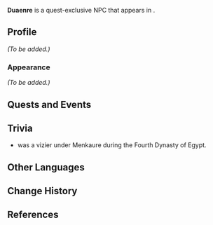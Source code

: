 {{Meta
<!-- Remove this template after adding the missing info -->
|missing_NPC_profile  = yes
<!--
|missing_NPC_idle     = yes
|missing_NPC_dialogue = yes
-->
}}
{{Character Infobox
|type             = Quest NPC
|image            = NPC Duaenre.png
|realname         = <!-- Optional, if different from in-game name -->
|deceased         = <!-- Past (for deceased prior to events of the game) or free response -->
|region           = Sumeru
|location         = Sumeru
|affiliation      = Temple of Silence
|title            = 

|ancestry         = <!-- Clan/family -->
|father           = 
|mother           = 
|spouse           = 
|sibling          = 
|child            = 
|relative         = 

|voiceEN          = [[imdb:nm6728039|Branden Loera]]<ref>Twitter: [https://twitter.com/BrandLoVO/status/1783209131861590113 EN VA Self Announcement]</ref>
|voiceCN          = 
|voiceJP          = 
|voiceKR          = 
}}
'''Duaenre''' is a quest-exclusive NPC that appears in {{Quest|Oathkeeper}}.
<!--
==Location==
{{subst:#tag:gallery|
NPC Location {{subst:#titleparts:{{subst:PAGENAME}}}}.png{{subst:!}}{{subst:#titleparts:{{subst:PAGENAME}}}}'s location
NPC Location {{subst:#titleparts:{{subst:PAGENAME}}}} Context.png{{subst:!}}Additional context
}}
-->
==Profile==
<!--Detailed story/lore information goes here.-->
''(To be added.)''

===Appearance===
<!--Keep appearance section short and concise. Limit to 2 paragraphs with 3-4 sentences each.-->
''(To be added.)''

==Quests and Events==
{{Quests and Events}}
<!--
==Idle Quotes==
{{Dialogue Start}}
: {{DIcon|Idle}} {{Tx}}
:: {{A|VO {{subst:#titleparts:{{subst:PAGENAME}}}} 01.ogg}} "{{Tx}}"
{{Dialogue End}}

==Dialogue==
{{Dialogue Start}}
:'''{{subst:#titleparts:{{subst:PAGENAME}}}}:''' 
:{{DIcon}}
{{Dialogue End}}
<!--
==Event Dialogue==
===Event Name===
{{Dialogue Start}}
:'''{{subst:#titleparts:{{subst:PAGENAME}}}}:'''
{{Dialogue End}}
-->
==Trivia==
*{{w|Duaenre}} was a vizier under Menkaure during the Fourth Dynasty of Egypt.
==Other Languages==
{{Other Languages|default_hidden=1
|en      = Duaenre
|zhs     = 杜安雷
|zhs_rm  = Dù'ānléi
|zht     = 杜安雷
|zht_rm  = Dù'ānléi
|ja      = ドゥアンレ
|ko      = 두안르
|es      = Duanre
|fr      = Duaenre
|ru      = Дуанре
|th      = Duaenre
|vi      = Duaenre
|de      = Duaenre
|id      = Duaenre
|pt      = Duaenre
|tr      = Duaenre
|it      = Duaenre
}}

==Change History==
{{Change History|4.6}}

==References==
{{Reflist}}